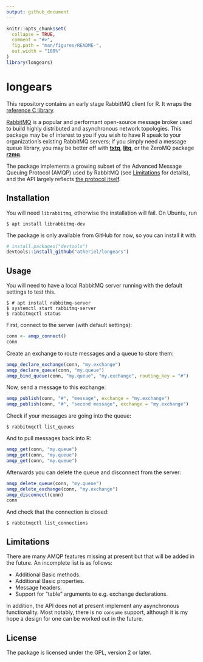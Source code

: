 ```yaml
---
output: github_document
---
```


<!-- README.md is generated from README.Rmd. Please edit that file. -->

```r
knitr::opts_chunk$set(
  collapse = TRUE,
  comment = "#>",
  fig.path = "man/figures/README-",
  out.width = "100%"
)
library(longears)
```
# longears

This repository contains an early stage RabbitMQ client for R. It wraps the
[reference C library](https://github.com/alanxz/rabbitmq-c).

[RabbitMQ](https://www.rabbitmq.com/) is a popular and performant open-source
message broker used to build highly distributed and asynchronous network
topologies. This package may be of interest to you if you wish to have R speak
to your organization's existing RabbitMQ servers; if you simply need a message
queue library, you may be better off with [**txtq**](https://github.com/wlandau/txtq),
[**litq**](https://github.com/r-lib/liteq), or the ZeroMQ package [**rzmq**](https://github.com/ropensci/rzmq).

The package implements a growing subset of the Advanced Message Queuing Protocol
(AMQP) used by RabbitMQ (see [Limitations](#Limitations) for details), and the
API largely reflects [the protocol itself](https://www.rabbitmq.com/amqp-0-9-1-reference.html).

## Installation

You will need `librabbitmq`, otherwise the installation will fail. On Ubuntu, run

```shell
$ apt install librabbitmq-dev
```

The package is only available from GitHub for now, so you can install it with

``` r
# install.packages("devtools")
devtools::install_github("atheriel/longears")
```

## Usage

You will need to have a local RabbitMQ server running with the default
settings to test this.

```shell
$ # apt install rabbitmq-server
$ systemctl start rabbitmq-server
$ rabbitmqctl status
```

First, connect to the server (with default settings):

```r
conn <- amqp_connect()
conn
```

Create an exchange to route messages and a queue to store them:

```r
amqp_declare_exchange(conn, "my.exchange")
amqp_declare_queue(conn, "my.queue")
amqp_bind_queue(conn, "my.queue", "my.exchange", routing_key = "#")
```

Now, send a message to this exchange:

```r
amqp_publish(conn, "#", "message", exchange = "my.exchange")
amqp_publish(conn, "#", "second message", exchange = "my.exchange")
```

Check if your messages are going into the queue:

```shell
$ rabbitmqctl list_queues
```

And to pull messages back into R:

```r
amqp_get(conn, "my.queue")
amqp_get(conn, "my.queue")
amqp_get(conn, "my.queue")
```

Afterwards you can delete the queue and disconnect from the server:

```r
amqp_delete_queue(conn, "my.queue")
amqp_delete_exchange(conn, "my.exchange")
amqp_disconnect(conn)
conn
```

And check that the connection is closed:

```shell
$ rabbitmqctl list_connections
```

## Limitations

There are many AMQP features missing at present but that will be added in the
future. An incomplete list is as follows:

- Additional Basic methods.
- Additional Basic properties.
- Message headers.
- Support for "table" arguments to e.g. exchange declarations.

In addition, the API does not at present implement any asynchronous
functionality. Most notably, there is no `consume` support, although it is my
hope a design for one can be worked out in the future.

## License

The package is licensed under the GPL, version 2 or later.
